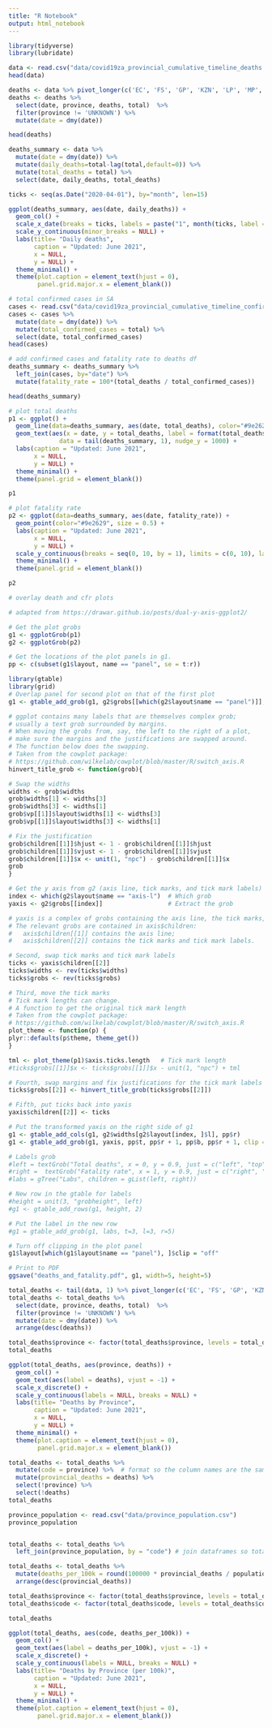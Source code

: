 ```yaml
---
title: "R Notebook"
output: html_notebook
---
```



```r
library(tidyverse)
library(lubridate)
```

```r
data <- read.csv("data/covid19za_provincial_cumulative_timeline_deaths.csv")
head(data)
```
```r
deaths <- data %>% pivot_longer(c('EC', 'FS', 'GP', 'KZN', 'LP', 'MP', 'NC', 'NW', 'WC', 'UNKNOWN'), names_to = "province", values_to = "deaths")
deaths <- deaths %>% 
  select(date, province, deaths, total)  %>% 
  filter(province != 'UNKNOWN') %>% 
  mutate(date = dmy(date))

head(deaths)
```
```r
deaths_summary <- data %>%
  mutate(date = dmy(date)) %>%
  mutate(daily_deaths=total-lag(total,default=0)) %>%
  mutate(total_deaths = total) %>%
  select(date, daily_deaths, total_deaths)
```
```r
ticks <- seq(as.Date("2020-04-01"), by="month", len=15)
```

```r
ggplot(deaths_summary, aes(date, daily_deaths)) + 
  geom_col() +
  scale_x_date(breaks = ticks, labels = paste("1", month(ticks, label = TRUE)), minor_breaks = NULL) + 
  scale_y_continuous(minor_breaks = NULL) +
  labs(title= "Daily deaths",
       caption = "Updated: June 2021",
       x = NULL,
       y = NULL) +
  theme_minimal() +
  theme(plot.caption = element_text(hjust = 0),
        panel.grid.major.x = element_blank())

```
```r
# total confirmed cases in SA
cases <- read.csv("data/covid19za_provincial_cumulative_timeline_confirmed.csv")
cases <- cases %>%
  mutate(date = dmy(date)) %>%
  mutate(total_confirmed_cases = total) %>%
  select(date, total_confirmed_cases)
head(cases)

```
```r
# add confirmed cases and fatality rate to deaths df 
deaths_summary <- deaths_summary %>%
  left_join(cases, by="date") %>%
  mutate(fatality_rate = 100*(total_deaths / total_confirmed_cases))

head(deaths_summary)

```

```r
# plot total deaths
p1 <- ggplot() + 
  geom_line(data=deaths_summary, aes(date, total_deaths), color="#9e2629") +
  geom_text(aes(x = date, y = total_deaths, label = format(total_deaths, big.mark = ",")), 
              data = tail(deaths_summary, 1), nudge_y = 1000) +
  labs(caption = "Updated: June 2021",
       x = NULL,
       y = NULL) +
  theme_minimal() +  
  theme(panel.grid = element_blank())

p1
```
```r
# plot fatality rate
p2 <- ggplot(data=deaths_summary, aes(date, fatality_rate)) + 
  geom_point(color="#9e2629", size = 0.5) +
  labs(caption = "Updated: June 2021",
       x = NULL,
       y = NULL) +
  scale_y_continuous(breaks = seq(0, 10, by = 1), limits = c(0, 10), labels = function(x) paste0(x, '%')) +
  theme_minimal() +  
  theme(panel.grid = element_blank())

p2
```
```r
# overlay death and cfr plots

# adapted from https://drawar.github.io/posts/dual-y-axis-ggplot2/

# Get the plot grobs
g1 <- ggplotGrob(p1)
g2 <- ggplotGrob(p2)

# Get the locations of the plot panels in g1.
pp <- c(subset(g1$layout, name == "panel", se = t:r))

library(gtable)
library(grid)
# Overlap panel for second plot on that of the first plot
g1 <- gtable_add_grob(g1, g2$grobs[[which(g2$layout$name == "panel")]], pp$t, pp$l, pp$b, pp$l)

# ggplot contains many labels that are themselves complex grob; 
# usually a text grob surrounded by margins.
# When moving the grobs from, say, the left to the right of a plot,
# make sure the margins and the justifications are swapped around.
# The function below does the swapping.
# Taken from the cowplot package:
# https://github.com/wilkelab/cowplot/blob/master/R/switch_axis.R 
hinvert_title_grob <- function(grob){

# Swap the widths
widths <- grob$widths
grob$widths[1] <- widths[3]
grob$widths[3] <- widths[1]
grob$vp[[1]]$layout$widths[1] <- widths[3]
grob$vp[[1]]$layout$widths[3] <- widths[1]

# Fix the justification
grob$children[[1]]$hjust <- 1 - grob$children[[1]]$hjust 
grob$children[[1]]$vjust <- 1 - grob$children[[1]]$vjust 
grob$children[[1]]$x <- unit(1, "npc") - grob$children[[1]]$x
grob
}

# Get the y axis from g2 (axis line, tick marks, and tick mark labels)
index <- which(g2$layout$name == "axis-l")  # Which grob
yaxis <- g2$grobs[[index]]                  # Extract the grob

# yaxis is a complex of grobs containing the axis line, the tick marks, and the tick mark labels.
# The relevant grobs are contained in axis$children:
#   axis$children[[1]] contains the axis line;
#   axis$children[[2]] contains the tick marks and tick mark labels.

# Second, swap tick marks and tick mark labels
ticks <- yaxis$children[[2]]
ticks$widths <- rev(ticks$widths)
ticks$grobs <- rev(ticks$grobs)

# Third, move the tick marks
# Tick mark lengths can change. 
# A function to get the original tick mark length
# Taken from the cowplot package:
# https://github.com/wilkelab/cowplot/blob/master/R/switch_axis.R 
plot_theme <- function(p) {
plyr::defaults(p$theme, theme_get())
}

tml <- plot_theme(p1)$axis.ticks.length   # Tick mark length
#ticks$grobs[[1]]$x <- ticks$grobs[[1]]$x - unit(1, "npc") + tml

# Fourth, swap margins and fix justifications for the tick mark labels
ticks$grobs[[2]] <- hinvert_title_grob(ticks$grobs[[2]])

# Fifth, put ticks back into yaxis
yaxis$children[[2]] <- ticks

# Put the transformed yaxis on the right side of g1
g1 <- gtable_add_cols(g1, g2$widths[g2$layout[index, ]$l], pp$r)
g1 <- gtable_add_grob(g1, yaxis, pp$t, pp$r + 1, pp$b, pp$r + 1, clip = "off", name = "axis-r")

# Labels grob
#left = textGrob("Total deaths", x = 0, y = 0.9, just = c("left", "top"), gp = gpar(fontsize = 14, col =  "blue"))
#right =  textGrob("Fatality rate", x = 1, y = 0.9, just = c("right", "top"), gp = gpar(fontsize = 14))
#labs = gTree("Labs", children = gList(left, right))

# New row in the gtable for labels
#height = unit(3, "grobheight", left)
#g1 <- gtable_add_rows(g1, height, 2)  

# Put the label in the new row
#g1 = gtable_add_grob(g1, labs, t=3, l=3, r=5)

# Turn off clipping in the plot panel
g1$layout[which(g1$layout$name == "panel"), ]$clip = "off"

# Print to PDF
ggsave("deaths_and_fatality.pdf", g1, width=5, height=5)
```

```r
total_deaths <- tail(data, 1) %>% pivot_longer(c('EC', 'FS', 'GP', 'KZN', 'LP', 'MP', 'NC', 'NW', 'WC', 'UNKNOWN'), names_to = "province", values_to = "deaths")
total_deaths <- total_deaths %>% 
  select(date, province, deaths, total)  %>% 
  filter(province != 'UNKNOWN') %>% 
  mutate(date = dmy(date)) %>%
  arrange(desc(deaths))

total_deaths$province <- factor(total_deaths$province, levels = total_deaths$province)
total_deaths
```
```r
ggplot(total_deaths, aes(province, deaths)) + 
  geom_col() +
  geom_text(aes(label = deaths), vjust = -1) +
  scale_x_discrete() +
  scale_y_continuous(labels = NULL, breaks = NULL) +
  labs(title= "Deaths by Province",
       caption = "Updated: June 2021",
       x = NULL,
       y = NULL) +
  theme_minimal() +
  theme(plot.caption = element_text(hjust = 0),
        panel.grid.major.x = element_blank())

```
```r

total_deaths <- total_deaths %>%  
  mutate(code = province) %>%  # format so the column names are the same to be able to join the dataframes
  mutate(provincial_deaths = deaths) %>%
  select(!province) %>%
  select(!deaths)
total_deaths
```

```r
province_population <- read.csv("data/province_population.csv")
province_population


total_deaths <- total_deaths %>%
  left_join(province_population, by = "code") # join dataframes so total_deaths includes province populations

total_deaths <- total_deaths %>%
  mutate(deaths_per_100k = round(100000 * provincial_deaths / population, digits=2)) %>% # add deaths per 100k
  arrange(desc(provincial_deaths))

total_deaths$province <- factor(total_deaths$province, levels = total_deaths$province)
total_deaths$code <- factor(total_deaths$code, levels = total_deaths$code)

total_deaths
```

```r
ggplot(total_deaths, aes(code, deaths_per_100k)) + 
  geom_col() +
  geom_text(aes(label = deaths_per_100k), vjust = -1) +
  scale_x_discrete() +
  scale_y_continuous(labels = NULL, breaks = NULL) +
  labs(title= "Deaths by Province (per 100k)",
       caption = "Updated: June 2021",
       x = NULL,
       y = NULL) +
  theme_minimal() +
  theme(plot.caption = element_text(hjust = 0),
        panel.grid.major.x = element_blank())
```